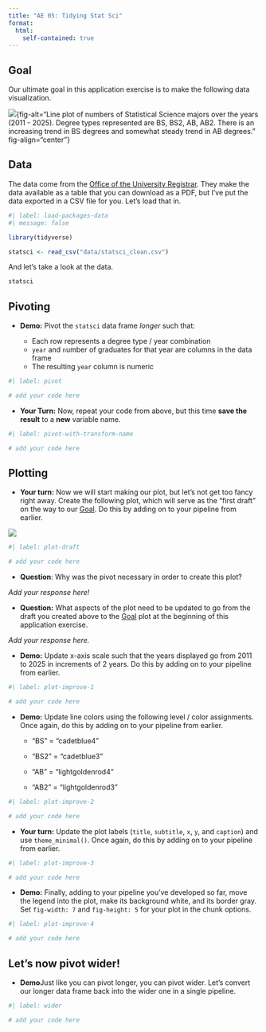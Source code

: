 ```yaml
---
title: "AE 05: Tidying Stat Sci"
format:
  html:
    self-contained: true
---
```


## Goal

Our ultimate goal in this application exercise is to make the following data visualization.

![](/slides/images/07/statsci-majors-2025.png){fig-align="center"}{fig-alt="Line plot of numbers of Statistical Science majors over the years (2011 - 2025). Degree types represented are BS, BS2, AB, AB2. There is an increasing trend in BS degrees and somewhat steady trend in AB degrees." fig-align="center"}

## Data

The data come from the [Office of the University Registrar](https://registrar.duke.edu/registration/enrollment-statistics).
They make the data available as a table that you can download as a PDF, but I've put the data exported in a CSV file for you.
Let's load that in.

```r
#| label: load-packages-data
#| message: false

library(tidyverse)

statsci <- read_csv("data/statsci_clean.csv")
```

And let's take a look at the data.

```r
statsci
```

## Pivoting

- **Demo:** Pivot the `statsci` data frame *longer* such that: 

  - Each row represents a degree type / year combination
  - `year` and `n`umber of graduates for that year are columns in the data frame
  - The resulting `year` column is numeric

```r
#| label: pivot

# add your code here
```



-   **Your Turn:** Now, repeat your code from above, but this time **save the result** to a **new** variable name. 

```r
#| label: pivot-with-transform-name

# add your code here
```


## Plotting

-  **Your turn:** Now we will start making our plot, but let's not get too fancy right away. Create the following plot, which will serve as the "first draft" on the way to our [Goal]. Do this by adding on to your pipeline from earlier.

![](/slides/images/07/stats-intermediate-plot.png){fig-alt="Line plot of numbers of Statistical Science majors over the years (2011 - 2025). Degree types represented are BS, BS2, AB, AB2. There is an increasing trend in BS degrees and somewhat steady trend in AB degrees." fig-align="center"}

```r
#| label: plot-draft

# add your code here
```

- **Question**:  Why was the pivot necessary in order to create this plot?

*Add your response here!*

-   **Question:** What aspects of the plot need to be updated to go from the draft you created above to the [Goal] plot at the beginning of this application exercise.

*Add your response here.*

-   **Demo:** Update x-axis scale such that the years displayed go from 2011 to 2025 in increments of 2 years. Do this by adding on to your pipeline from earlier.

```r
#| label: plot-improve-1

# add your code here
```

-   **Demo:** Update line colors using the following level / color assignments. Once again, do this by adding on to your pipeline from earlier.
    -   "BS" = "cadetblue4"

    -   "BS2" = "cadetblue3"

    -   "AB" = "lightgoldenrod4"

    -   "AB2" = "lightgoldenrod3"

```r
#| label: plot-improve-2

# add your code here
```

-   **Your turn:** Update the plot labels (`title`, `subtitle`, `x`, `y`, and `caption`) and use `theme_minimal()`. Once again, do this by adding on to your pipeline from earlier.

```r
#| label: plot-improve-3

# add your code here
```

-   **Demo:** Finally, adding to your pipeline you've developed so far, move the legend into the plot, make its background white, and its border gray. Set `fig-width: 7` and `fig-height: 5` for your plot in the chunk options.

```r
#| label: plot-improve-4

# add your code here
```


## Let's now pivot wider!

-   **Demo**Just like you can pivot longer, you can pivot wider. Let's convert our longer data frame back into the  wider one in a single pipeline.

```r
#| label: wider

# add your code here
```
